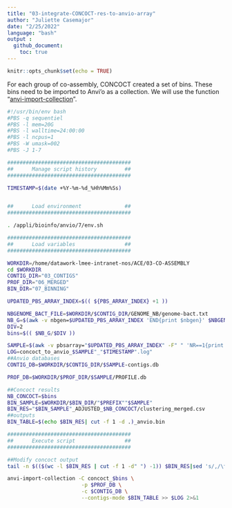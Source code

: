 ```yaml
---
title: "03-integrate-CONCOCT-res-to-anvio-array"
author: "Juliette Casemajor"
date: "2/25/2022"
language: "bash"
output :
  github_document:
    toc: true
---
```


```r
knitr::opts_chunk$set(echo = TRUE)
```

For each group of co-assembly, CONCOCT created a set of bins. These bins need to be imported to Anvi'o as a collection.
We will use the function "[anvi-import-collection](https://anvio.org/help/7/programs/anvi-import-collection/)".

```bash
#!/usr/bin/env bash
#PBS -q sequentiel
#PBS -l mem=20G
#PBS -l walltime=24:00:00
#PBS -l ncpus=1
#PBS -W umask=002
#PBS -J 1-7

########################################
##      Manage script history         ##
########################################

TIMESTAMP=$(date +%Y-%m-%d_%Hh%Mm%Ss)


##      Load environment              ##
########################################

. /appli/bioinfo/anvio/7/env.sh

########################################
##      Load variables                ##
########################################

WORKDIR=/home/datawork-lmee-intranet-nos/ACE/03-CO-ASSEMBLY
cd $WORKDIR
CONTIG_DIR="03_CONTIGS"
PROF_DIR="06_MERGED"
BIN_DIR="07_BINNING"

UPDATED_PBS_ARRAY_INDEX=$(( ${PBS_ARRAY_INDEX} +1 ))

NBGENOME_BACT_FILE=$WORKDIR/$CONTIG_DIR/GENOME_NB/genome-bact.txt
NB_G=$(awk -v nbgen=$UPDATED_PBS_ARRAY_INDEX 'END{print $nbgen}' $NBGENOME_BACT_FILE)
DIV=2
bins=$(( $NB_G/$DIV ))

SAMPLE=$(awk -v pbsarray="$UPDATED_PBS_ARRAY_INDEX" -F" " 'NR==1{print $pbsarray}' $NBGENOME_BACT_FILE)
LOG=concoct_to_anvio_$SAMPLE"_"$TIMESTAMP".log"
##Anvio databases
CONTIG_DB=$WORKDIR/$CONTIG_DIR/$SAMPLE-contigs.db

PROF_DB=$WORKDIR/$PROF_DIR/$SAMPLE/PROFILE.db

##Concoct results
NB_CONCOCT=$bins
BIN_SAMPLE=$WORKDIR/$BIN_DIR/"$PREFIX""$SAMPLE"
BIN_RES="$BIN_SAMPLE"_ADJUSTED_$NB_CONCOCT/clustering_merged.csv
##outputs
BIN_TABLE=$(echo $BIN_RES| cut -f 1 -d .)_anvio.bin

########################################
##      Execute script                ##
########################################

##Modify concoct output
tail -n $(($(wc -l $BIN_RES | cut -f 1 -d" ") -1)) $BIN_RES|sed 's/,/\t/g' |  awk '$2="concoct_"$2' | sed 's/ /\t/g' > $BIN_TABLE

anvi-import-collection -C concoct_$bins \
                        -p $PROF_DB \
                        -c $CONTIG_DB \
                        --contigs-mode $BIN_TABLE >> $LOG 2>&1
```
